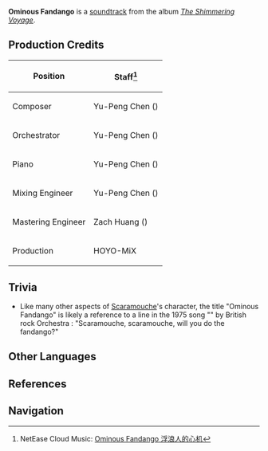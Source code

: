 {{Soundtrack Infobox
|title          =
|image          = The Shimmering Voyage.jpg
|album          = The Shimmering Voyage
|disc           = 4
|number         = 47
|featured       =
|featured2      =
|featured3      =
|featured_disc  =
|featured_disc2 =
|featured_disc3 =
|youtube_id     = OXeli1edmDA
|youtube_time   = 97
|spotify_id     = 1ON6TmAnbqrpd3ohX9aJHS
|played_in      = Event
|during         = Animated cutscene in ''[[What the Skies Conceal, the Water Reveals]]''
|domain         =
|previous       = Overture of Falling Stars
|next           = Rapture of the Chaos
}}
'''Ominous Fandango''' is a [[soundtrack]] from the album ''[[The Shimmering Voyage]]''.

==Production Credits==
{| class="wikitable" style="text-align:left; height:0.5em"
! Position
! Staff<ref>NetEase Cloud Music: [https://music.163.com/#/song?id=1861579821 Ominous Fandango 浮浪人的心机]</ref>
|-
! Composer
| Yu-Peng Chen ({{zh|陈致逸}})
|-
! Orchestrator
| Yu-Peng Chen ({{zh|陈致逸}})
|-
! Piano
| Yu-Peng Chen ({{zh|陈致逸}})
|-
! Mixing Engineer
| Yu-Peng Chen ({{zh|陈致逸}})
|-
! Mastering Engineer
| Zach Huang ({{zh|黄巍}})
|-
! Production
| HOYO-MiX
|}

==Trivia==
* Like many other aspects of [[Scaramouche]]'s character, the title "Ominous Fandango" is likely a reference to a line in the 1975 song "{{w|Bohemian Rhapsody}}" by British rock Orchestra {{w|Queen (Band)|Queen}}: "Scaramouche, scaramouche, will you do the fandango?"

==Other Languages==
{{Other Languages
|en      = Ominous Fandango
|zhs     = 浮浪人的心机
|zhs_rm  = Fúlàngrén de Xīnjī
|zht     = 浮浪人的心機
|zht_rm  = Fúlàngrén de Xīnjī
|zh_tl   = The Vagrant's Scheme
|ja      = 浮浪人の魂胆
|ja_rm   = Furounin no Kontan
|ja_tl   = The Vagrant's Scheme
|tr      = 
|it      = 
}}

==References==
{{Reflist}}

==Navigation==
{{Soundtrack Navbox|The Shimmering Voyage}}